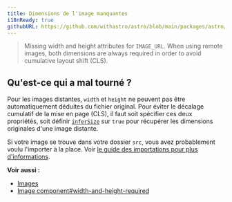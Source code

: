```yaml
---
title: Dimensions de l'image manquantes
i18nReady: true
githubURL: https://github.com/withastro/astro/blob/main/packages/astro/src/core/errors/errors-data.ts
---
```


> Missing width and height attributes for `IMAGE_URL`. When using remote images, both dimensions are always required in order to avoid cumulative layout shift (CLS).

## Qu'est-ce qui a mal tourné ?
Pour les images distantes, `width` et `height` ne peuvent pas être automatiquement déduites du fichier original. Pour éviter le décalage cumulatif de la mise en page (CLS), il faut soit spécifier ces deux propriétés, soit définir [`inferSize`](/fr/reference/modules/astro-assets/#infersize) sur `true` pour récupérer les dimensions originales d'une image distante.

Si votre image se trouve dans votre dossier `src`, vous avez probablement voulu l'importer à la place. Voir [le guide des importations pour plus d'informations](/fr/guides/imports/#autres-ressources).

**Voir aussi :**
-  [Images](/fr/guides/images/)
-  [Image component#width-and-height-required](/fr/reference/modules/astro-assets/#width-et-height-obligatoires-pour-les-images-dans-public)
